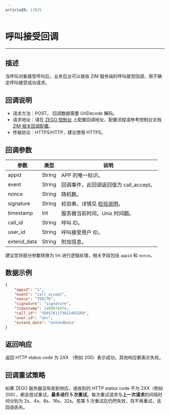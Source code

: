 ```yaml
---
articleID: 17025
---
```


# 呼叫接受回调

- - -

## 描述

当呼叫对象接受呼叫后，业务后台可以接收 ZIM 服务端的呼叫接受回调，用于确定呼叫接受成功请求。

## 回调说明

- 请求方法：POST。
  <Note title="说明">
  回调数据需要 UrlDecode 解码。
  </Note>
- 请求地址：请在 [ZEGO 控制台](https://console.zego.im/) 上配置回调地址，配置流程请参考控制台文档 [ZIM 相关回调配置](https://doc-zh.zego.im/article/17223)。
- 传输协议：HTTPS/HTTP，建议使用 HTTPS。

## 回调参数

| 参数 | 类型 | 说明 |
| -- | -- | -- |
| appid | String | APP 的唯一标识。 |
| event | String | 回调事件，此回调返回值为 call_accept。 |
| nonce | String | 随机数。 |
| signature | String | 检验串，详情见 [检验说明](./Authenticating%20server-to-server%20callbacks.mdx)。 |
| timestamp | Int | 服务器当前时间，Unix 时间戳。 |
| call_id | String | 呼叫 ID。 |
| user_id | String | 呼叫接受用户 ID。 |
| extend_data | String | 附加信息。 |

<Note title="说明">

建议您将部分参数转换为 Int 进行逻辑处理，相关字段包括 `appid` 和 `nonce`。
</Note>

## 数据示例

```json
{
    "appid": "1",
    "event": "call_accept",
    "nonce": "350176",
    "signature": "signature",
    "timestamp": 1499676978,
    "call_id": "3501761173612493269",
    "user_id": "abc",
    "extend_data": "extendData"
}
```

## 返回响应
返回 HTTP status code 为 2XX （例如 200）表示成功，其他响应都表示失败。

## 回调重试策略

如果 ZEGO 服务器没有收到响应，或收到的 HTTP status code 不为 2XX（例如 200），都会尝试重试，**最多进行 5 次重试**。每次重试请求与**上一次请求**的间隔时间分别为 2s、4s、8s、16s、32s。若第 5 次重试后仍然失败，将不再重试，该回调丢失。

